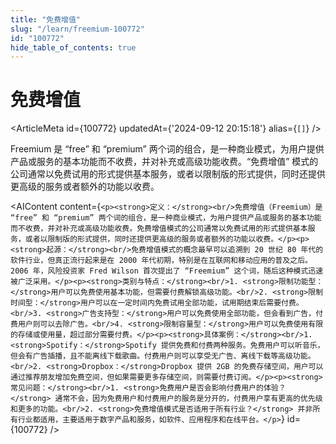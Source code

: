 ```yaml
---
title: "免费增值"
slug: "/learn/freemium-100772"
id: "100772"
hide_table_of_contents: true
---
```



# 免费增值

<ArticleMeta id={100772} updatedAt={'2024-09-12 20:15:18'} alias={`[]`} />
<div className='border-solid border-b border-t-0 my-4 border-[var(--ifm-color-gray-300)]' />

Freemium 是 “free” 和 “premium” 两个词的组合，是一种商业模式，为用户提供产品或服务的基本功能而不收费，并对补充或高级功能收费。“免费增值” 模式的公司通常以免费试用的形式提供基本服务，或者以限制版的形式提供，同时还提供更高级的服务或者额外的功能以收费。

<AIContent content={`<p><strong>定义：</strong><br/>免费增值（Freemium）是 “free” 和 “premium” 两个词的组合，是一种商业模式，为用户提供产品或服务的基本功能而不收费，并对补充或高级功能收费。免费增值模式的公司通常以免费试用的形式提供基本服务，或者以限制版的形式提供，同时还提供更高级的服务或者额外的功能以收费。</p><p><strong>起源：</strong><br/>免费增值模式的概念最早可以追溯到 20 世纪 80 年代的软件行业，但真正流行起来是在 2000 年代初期，特别是在互联网和移动应用的普及之后。2006 年，风险投资家 Fred Wilson 首次提出了 “Freemium” 这个词，随后这种模式迅速被广泛采用。</p><p><strong>类别与特点：</strong><br/>1. <strong>限制功能型：</strong>用户可以免费使用基本功能，但需要付费解锁高级功能。<br/>2. <strong>限制时间型：</strong>用户可以在一定时间内免费试用全部功能，试用期结束后需要付费。<br/>3. <strong>广告支持型：</strong>用户可以免费使用全部功能，但会看到广告，付费用户则可以去除广告。<br/>4. <strong>限制容量型：</strong>用户可以免费使用有限的存储或使用量，超过部分需要付费。</p><p><strong>具体案例：</strong><br/>1. <strong>Spotify：</strong>Spotify 提供免费和付费两种服务。免费用户可以听音乐，但会有广告插播，且不能离线下载歌曲。付费用户则可以享受无广告、离线下载等高级功能。<br/>2. <strong>Dropbox：</strong>Dropbox 提供 2GB 的免费存储空间，用户可以通过推荐朋友增加免费空间，但如果需要更多存储空间，则需要付费订阅。</p><p><strong>常见问题：</strong><br/>1. <strong>免费用户是否会影响付费用户的体验？</strong> 通常不会，因为免费用户和付费用户的服务是分开的，付费用户享有更高的优先级和更多的功能。<br/>2. <strong>免费增值模式是否适用于所有行业？</strong> 并非所有行业都适用，主要适用于数字产品和服务，如软件、应用程序和在线平台。</p>`} id={100772} />
